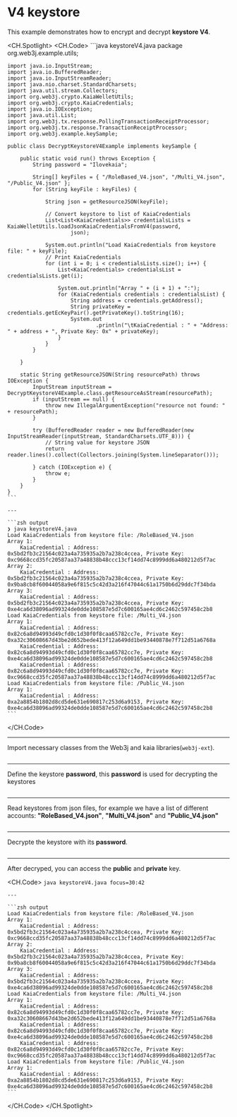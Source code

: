 # V4 keystore

This example demonstrates how to encrypt and decrypt **keystore V4**.

<CH.Spotlight>
  <CH.Code>
    ```java keystoreV4.java
    package org.web3j.example.utils;

    import java.io.InputStream;
    import java.io.BufferedReader;
    import java.io.InputStreamReader;
    import java.nio.charset.StandardCharsets;
    import java.util.stream.Collectors;
    import org.web3j.crypto.KaiaWelletUtils;
    import org.web3j.crypto.KaiaCredentials;
    import java.io.IOException;
    import java.util.List;
    import org.web3j.tx.response.PollingTransactionReceiptProcessor;
    import org.web3j.tx.response.TransactionReceiptProcessor;
    import org.web3j.example.keySample;

    public class DecryptKeystoreV4Example implements keySample {

        public static void run() throws Exception {
            String password = "Ilovekaia";

            String[] keyFiles = { "/RoleBased_V4.json", "/Multi_V4.json", "/Public_V4.json" };
            for (String keyFile : keyFiles) {

                String json = getResourceJSON(keyFile);

                // Convert keystore to list of KaiaCredentials
                List<List<KaiaCredentials>> credentialsLists = KaiaWelletUtils.loadJsonKaiaCredentialsFromV4(password,
                        json);

                System.out.println("Load KaiaCredentials from keystore file: " + keyFile);
                // Print KaiaCredentials
                for (int i = 0; i < credentialsLists.size(); i++) {
                    List<KaiaCredentials> credentialsList = credentialsLists.get(i);

                    System.out.println("Array " + (i + 1) + ":");
                    for (KaiaCredentials credentials : credentialsList) {
                        String address = credentials.getAddress();
                        String privateKey = credentials.getEcKeyPair().getPrivateKey().toString(16);
                        System.out
                                .println("\tKaiaCredential : " + "Address: " + address + ", Private Key: 0x" + privateKey);
                    }
                }
            }

        }

        static String getResourceJSON(String resourcePath) throws IOException {
            InputStream inputStream = DecryptKeystoreV4Example.class.getResourceAsStream(resourcePath);
            if (inputStream == null) {
                throw new IllegalArgumentException("resource not found: " + resourcePath);
            }

            try (BufferedReader reader = new BufferedReader(new InputStreamReader(inputStream, StandardCharsets.UTF_8))) {
                // String value for keystore JSON
                return reader.lines().collect(Collectors.joining(System.lineSeparator()));

            } catch (IOException e) {
                throw e;
            }
        }
    }
    ```

    ---

    ```zsh output
    ❯ java keystoreV4.java
    Load KaiaCredentials from keystore file: /RoleBased_V4.json
    Array 1:
    	KaiaCredential : Address: 0x5bd2fb3c21564c023a4a735935a2b7a238c4ccea, Private Key: 0xc9668ccd35fc20587aa37a48838b48ccc13cf14dd74c8999dd6a480212d5f7ac
    Array 2:
    	KaiaCredential : Address: 0x5bd2fb3c21564c023a4a735935a2b7a238c4ccea, Private Key: 0x9ba8cb8f60044058a9e6f815c5c42d3a216f47044c61a1750b6d29ddc7f34bda
    Array 3:
    	KaiaCredential : Address: 0x5bd2fb3c21564c023a4a735935a2b7a238c4ccea, Private Key: 0xe4ca6d38096ad99324de0dde108587e5d7c600165ae4cd6c2462c597458c2b8
    Load KaiaCredentials from keystore file: /Multi_V4.json
    Array 1:
    	KaiaCredential : Address: 0x82c6a8d94993d49cfd0c1d30f0f8caa65782cc7e, Private Key: 0xa32c30608667d43be2d652bede413f12a649dd1be93440878e7f712d51a6768a
    	KaiaCredential : Address: 0x82c6a8d94993d49cfd0c1d30f0f8caa65782cc7e, Private Key: 0xe4ca6d38096ad99324de0dde108587e5d7c600165ae4cd6c2462c597458c2b8
    	KaiaCredential : Address: 0x82c6a8d94993d49cfd0c1d30f0f8caa65782cc7e, Private Key: 0xc9668ccd35fc20587aa37a48838b48ccc13cf14dd74c8999dd6a480212d5f7ac
    Load KaiaCredentials from keystore file: /Public_V4.json
    Array 1:
    	KaiaCredential : Address: 0xa2a8854b1802d8cd5de631e690817c253d6a9153, Private Key: 0xe4ca6d38096ad99324de0dde108587e5d7c600165ae4cd6c2462c597458c2b8
    ```
  </CH.Code>

  ---

  Import necessary classes from the Web3j and kaia libraries(`web3j-ext`).

  ```java keystoreV4.java focus=3:14
  ```

  ---

  Define the keystore **password**, this **password** is used for decrypting the keystores

  ```java keystoreV4.java focus=19
  ```

  ---

  Read keystores from json files, for example we have a list of different accounts: **"RoleBased_V4.json"**, **"Multi_V4.json"** and **"Public_V4.json"**

  ```java keystoreV4.java focus=21:24,47:60
  ```

  ---

  Decrypte the keystore with its **password**.

  ```java keystoreV4.java focus=27:28
  ```

  ---

  After decryped, you can access the **public** and **private** key.

  <CH.Code>
    ```java keystoreV4.java focus=30:42
    ```

    ---

    ```zsh output
    Load KaiaCredentials from keystore file: /RoleBased_V4.json
    Array 1:
    	KaiaCredential : Address: 0x5bd2fb3c21564c023a4a735935a2b7a238c4ccea, Private Key: 0xc9668ccd35fc20587aa37a48838b48ccc13cf14dd74c8999dd6a480212d5f7ac
    Array 2:
    	KaiaCredential : Address: 0x5bd2fb3c21564c023a4a735935a2b7a238c4ccea, Private Key: 0x9ba8cb8f60044058a9e6f815c5c42d3a216f47044c61a1750b6d29ddc7f34bda
    Array 3:
    	KaiaCredential : Address: 0x5bd2fb3c21564c023a4a735935a2b7a238c4ccea, Private Key: 0xe4ca6d38096ad99324de0dde108587e5d7c600165ae4cd6c2462c597458c2b8
    Load KaiaCredentials from keystore file: /Multi_V4.json
    Array 1:
    	KaiaCredential : Address: 0x82c6a8d94993d49cfd0c1d30f0f8caa65782cc7e, Private Key: 0xa32c30608667d43be2d652bede413f12a649dd1be93440878e7f712d51a6768a
    	KaiaCredential : Address: 0x82c6a8d94993d49cfd0c1d30f0f8caa65782cc7e, Private Key: 0xe4ca6d38096ad99324de0dde108587e5d7c600165ae4cd6c2462c597458c2b8
    	KaiaCredential : Address: 0x82c6a8d94993d49cfd0c1d30f0f8caa65782cc7e, Private Key: 0xc9668ccd35fc20587aa37a48838b48ccc13cf14dd74c8999dd6a480212d5f7ac
    Load KaiaCredentials from keystore file: /Public_V4.json
    Array 1:
    	KaiaCredential : Address: 0xa2a8854b1802d8cd5de631e690817c253d6a9153, Private Key: 0xe4ca6d38096ad99324de0dde108587e5d7c600165ae4cd6c2462c597458c2b8
    ```
  </CH.Code>
</CH.Spotlight>

